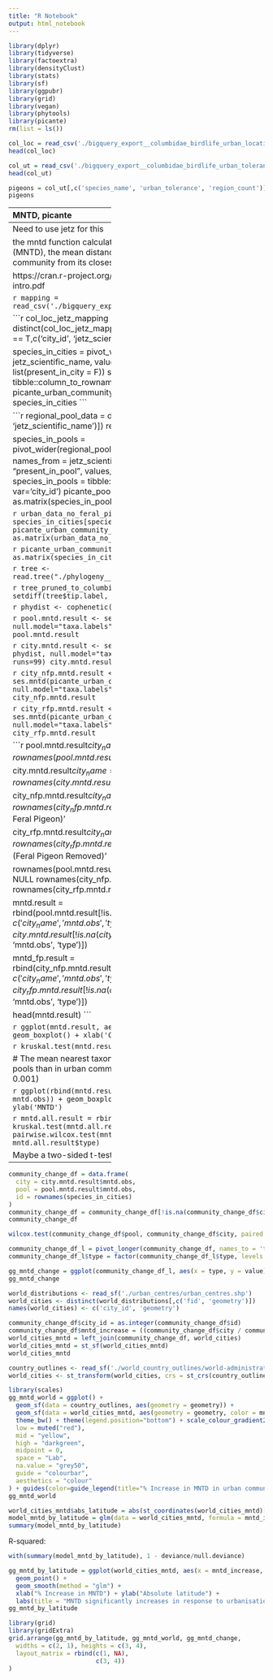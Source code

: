 ```yaml
---
title: "R Notebook"
output: html_notebook
---
```


```r
library(dplyr)
library(tidyverse)
library(factoextra)
library(densityClust)
library(stats)
library(sf)
library(ggpubr)
library(grid)
library(vegan)
library(phytools)
library(picante)
rm(list = ls())
```

```r
col_loc = read_csv('./bigquery_export__columbidae_birdlife_urban_locations.csv')
head(col_loc)
```

```r
col_ut = read_csv('./bigquery_export__columbidae_birdlife_urban_tolerance.csv')
head(col_ut)
```

```r
pigeons = col_ut[,c('species_name', 'urban_tolerance', 'region_count')]
pigeons
```

----------------------------
MNTD, picante
----------------------------
Need to use jetz for this

the mntd function calculates the mean nearest taxon distance (MNTD), the mean distance separating each species in the community from its closest relative

https://cran.r-project.org/web/packages/picante/vignettes/picante-intro.pdf

```r
mapping = read_csv('./bigquery_export__columbidae_taxonomic_mapping.csv')
```

```r
col_loc_jetz_mapping = left_join(col_loc, mapping)
urban_data = distinct(col_loc_jetz_mapping[col_loc_jetz_mapping$present_in_city == T,c('city_id', 'jetz_scientific_name', 'present_in_city')])

species_in_cities = pivot_wider(urban_data, names_from = jetz_scientific_name, values_from = "present_in_city", values_fill = list(present_in_city = F))
species_in_cities = tibble::column_to_rownames(species_in_cities, var='city_id')
picante_urban_community = as.matrix(species_in_cities)
species_in_cities
```

```r
regional_pool_data = distinct(col_loc_jetz_mapping[,c('city_id', 'jetz_scientific_name')])
regional_pool_data$present_in_pool = T

species_in_pools = pivot_wider(regional_pool_data[regional_pool_data$city_id %in% urban_data$city_id,], names_from = jetz_scientific_name, values_from = "present_in_pool", values_fill = list(present_in_pool = F))
species_in_pools = tibble::column_to_rownames(species_in_pools, var='city_id')
picante_pool_community = as.matrix(species_in_pools)
```

```r
urban_data_no_feral_pigeon = species_in_cities[species_in_cities$Columba_livia == F,]
picante_urban_community_no_feral_pigeon = as.matrix(urban_data_no_feral_pigeon)
```

```r
picante_urban_community_remove_feral_pigeon = as.matrix(species_in_cities[,-c(1)])
```


```r
tree <- read.tree("./phylogeny__stage2_hackett_mcc_no_neg.tre")
```

```r
tree_pruned_to_columbidae <- ladderize(drop.tip(tree, setdiff(tree$tip.label, colnames(picante_pool_community))))
```

```r
phydist <- cophenetic(tree_pruned_to_columbidae)
```

```r
pool.mntd.result <- ses.mntd(picante_pool_community, phydist, null.model="taxa.labels", abundance.weighted=FALSE, runs=99)
pool.mntd.result
```

```r
city.mntd.result <- ses.mntd(picante_urban_community, phydist, null.model="taxa.labels", abundance.weighted=FALSE, runs=99)
city.mntd.result
```

```r
city_nfp.mntd.result <- ses.mntd(picante_urban_community_no_feral_pigeon, phydist, null.model="taxa.labels", abundance.weighted=FALSE, runs=99)
city_nfp.mntd.result
```

```r
city_rfp.mntd.result <- ses.mntd(picante_urban_community_remove_feral_pigeon, phydist, null.model="taxa.labels", abundance.weighted=FALSE, runs=99)
city_rfp.mntd.result
```

```r
pool.mntd.result$city_name = rownames(pool.mntd.result)
pool.mntd.result$type = 'Regional Pool'

city.mntd.result$city_name = rownames(city.mntd.result)
city.mntd.result$type = 'Urban'

city_nfp.mntd.result$city_name = rownames(city_nfp.mntd.result)
city_nfp.mntd.result$type = 'Urban (No Feral Pigeon)'

city_rfp.mntd.result$city_name = rownames(city_rfp.mntd.result)
city_rfp.mntd.result$type = 'Urban (Feral Pigeon Removed)'

rownames(pool.mntd.result) = NULL
rownames(city.mntd.result) = NULL
rownames(city_nfp.mntd.result) = NULL
rownames(city_rfp.mntd.result) = NULL

mntd.result = rbind(pool.mntd.result[!is.na(pool.mntd.result$mntd.obs), c('city_name', 'mntd.obs', 'type')], city.mntd.result[!is.na(city.mntd.result$mntd.obs), c('city_name', 'mntd.obs', 'type')])

mntd_fp.result = rbind(city_nfp.mntd.result[!is.na(city_nfp.mntd.result$mntd.obs), c('city_name', 'mntd.obs', 'type')], city_rfp.mntd.result[!is.na(city_rfp.mntd.result$mntd.obs), c('city_name', 'mntd.obs', 'type')])

head(mntd.result)
```

```r
ggplot(mntd.result, aes(x = type, y = mntd.obs)) + geom_boxplot() + xlab('Community Type') + ylab('MNTD')
```

```r
kruskal.test(mntd.result$mntd.obs~mntd.result$type)
```

# The mean nearest taxon distance is significantly lower in regional pools than in urban communities (chi-squard = 85.46, df = 1, p < 0.001)

```r
ggplot(rbind(mntd.result, mntd_fp.result), aes(x = type, y = mntd.obs)) + geom_boxplot() + xlab('Community Type') + ylab('MNTD')
```

```r
mntd.all.result = rbind(mntd.result, mntd_fp.result)
kruskal.test(mntd.all.result$mntd.obs~mntd.all.result$type)
pairwise.wilcox.test(mntd.all.result$mntd.obs, mntd.all.result$type)
```

Maybe a two-sided t-test is a better test?
------------------------------------------
```r
community_change_df = data.frame(
  city = city.mntd.result$mntd.obs,
  pool = pool.mntd.result$mntd.obs,
  id = rownames(species_in_cities)
)
community_change_df = community_change_df[!is.na(community_change_df$city),]
community_change_df
```

```r
wilcox.test(community_change_df$pool, community_change_df$city, paired = TRUE)
```

```r
community_change_df_l = pivot_longer(community_change_df, names_to = 'type', values_to = 'value', cols = c('pool', 'city'))
community_change_df_l$type = factor(community_change_df_l$type, levels = c('pool', 'city'), labels = c('Regional Pool', 'Urban'))

gg_mntd_change = ggplot(community_change_df_l, aes(x = type, y = value)) + geom_line(aes(group = id), size = 0.1) +  geom_boxplot() + xlab('Community') + ylab('MNTD') + labs(title = "MNTD Change between Regional and Urban Communities", subtitle = "Wilcoxon signed rank (V = 27046, p-value < 2.2e-16)")
gg_mntd_change
```
```r
world_distributions <- read_sf('./urban_centres/urban_centres.shp')
world_cities <- distinct(world_distributions[,c('fid', 'geometry')])
names(world_cities) <- c('city_id', 'geometry')
```

```r
community_change_df$city_id = as.integer(community_change_df$id)
community_change_df$mntd_increase = ((community_change_df$city / community_change_df$pool) - 1) * 100
world_cities_mntd = left_join(community_change_df, world_cities)
world_cities_mntd = st_sf(world_cities_mntd)
world_cities_mntd
```

```r
country_outlines <- read_sf('./world_country_outlines/world-administrative-boundaries.shp')
world_cities <- st_transform(world_cities, crs = st_crs(country_outlines))
```

```r
library(scales)
gg_mntd_world = ggplot() +  
  geom_sf(data = country_outlines, aes(geometry = geometry)) +
  geom_sf(data = world_cities_mntd, aes(geometry = geometry, color = mntd_increase), show.legend = "point") +
  theme_bw() + theme(legend.position="bottom") + scale_colour_gradient2(
  low = muted("red"),
  mid = "yellow",
  high = "darkgreen",
  midpoint = 0,
  space = "Lab",
  na.value = "grey50",
  guide = "colourbar",
  aesthetics = "colour"
) + guides(color=guide_legend(title="% Increase in MNTD in urban communities compared to regional communities"))
gg_mntd_world
```

```r
world_cities_mntd$abs_latitude = abs(st_coordinates(world_cities_mntd)[,2])
model_mntd_by_latitude = glm(data = world_cities_mntd, formula = mntd_increase ~ abs_latitude)
summary(model_mntd_by_latitude)
```

R-squared:
```r
with(summary(model_mntd_by_latitude), 1 - deviance/null.deviance)
```

```r
gg_mntd_by_latitude = ggplot(world_cities_mntd, aes(x = mntd_increase, y = abs_latitude)) +
  geom_point() +
  geom_smooth(method = "glm") + 
  xlab("% Increase in MNTD") + ylab("Absolute latitude") + 
  labs(title = "MNTD significantly increases in response to urbanisation as towards equator", subtitle = "p = 0.00013, R2 = 0.02")
gg_mntd_by_latitude
```

```r
library(grid)
library(gridExtra)
grid.arrange(gg_mntd_by_latitude, gg_mntd_world, gg_mntd_change,
  widths = c(2, 1), heights = c(3, 4),
  layout_matrix = rbind(c(1, NA),
                        c(3, 4))
)
```




